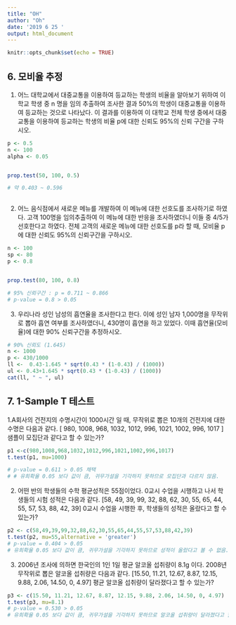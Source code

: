 ```yaml
---
title: "OH"
author: "Oh"
date: '2019 6 25 '
output: html_document
---
```


```r
knitr::opts_chunk$set(echo = TRUE)
```

## 6. 모비율 추정

1. 어느 대학교에서 대중교통을 이용하여 등교하는 학생의 비율을 알아보기 위하여 이 학교 학생 중 n 명을 임의 추출하여 조사한 결과 50%의 학생이 대중교통을 이용하여 등교하는 것으로 나타났다. 이 결과를 이용하여 이 대학교 전체 학생 중에서 대중교통을 이용하여 등교하는 학생의 비율 p에 대한 신뢰도 95%의 신뢰 구간을 구하시오.

```r
p <- 0.5
n <- 100
alpha <- 0.05


prop.test(50, 100, 0.5)

# 약 0.403 ~ 0.596



```


2. 어느 음식점에서 새로운 메뉴를 개발하여 이 메뉴에 대한 선호도를 조사하기로 하였다. 고객 100명을 임의추출하여 이 메뉴에 대한 반응을 조사하였더니 이들 중 4/5가 선호한다고 하였다. 전체 고객의 새로운 메뉴에 대한 선호도를 p라 할 때, 모비율 p에 대한 신뢰도 95%의 신뢰구간을 구하시오.

```r


n <- 100
sp <- 80
p <- 0.8


prop.test(80, 100, 0.8)

# 95% 신뢰구간 : p = 0.711 ~ 0.866
# p-value = 0.8 > 0.05

```


3. 우리나라 성인 남성의 흡연율을 조사한다고 한다. 이에 성인 남자 1,000명을 무작위로 뽑아 흡연 여부를 조사하였더니, 430명이 흡연을 하고 있었다. 이때 흡연율(모비율)에 대한 90% 신뢰구간을 추정하시오.

```r
# 90% 신뢰도 (1.645)
n <- 1000
p <- 430/1000
ll <-  0.43-1.645 * sqrt(0.43 * (1-0.43) / (1000))
ul <- 0.43+1.645 * sqrt(0.43 * (1-0.43) / (1000))
cat(ll, " ~ ", ul)


```


## 7. 1-Sample T 테스트

1.A회사의 건전지의 수명시간이 1000시간 일 때, 무작위로 뽑은 10개의 건전지에 대한 수명은 다음과 같다.
   [ 980, 1008, 968, 1032, 1012, 996, 1021, 1002, 996, 1017 ] 
   샘플이 모집단과 같다고 할 수 있는가?

```r

p1 <-c(980,1008,968,1032,1012,996,1021,1002,996,1017)
t.test(p1, mu=1000)

# p-value = 0.611 > 0.05 채택
# # 유희확율 0.05 보다 값이 큼, 귀무가설을 기각하지 못하므로 모집단과 다르지 않음.
```



2. 어떤 반의 학생들의 수학 평균성적은 55점이었다. 0교시 수업을 시행하고 나서 학생들의 시험 성적은 다음과 같다.
   [58, 49, 39, 99, 32, 88, 62, 30, 55, 65, 44, 55, 57, 53, 88, 42, 39]
0교시 수업을 시행한 후, 학생들의 성적은 올랐다고 할 수 있는가?

```r
p2 <- c(58,49,39,99,32,88,62,30,55,65,44,55,57,53,88,42,39)
t.test(p2, mu=55,alternative = 'greater')
# p-value = 0.404 > 0.05 
# 유희확율 0.05 보다 값이 큼, 귀무가설을 기각하지 못하므로 성적이 올랐다고 볼 수 없음.

```


3. 2006년 조사에 의하면 한국인의 1인 1일 평균 알코올 섭취량이 8.1g 이다. 2008년 무작위로 뽑은 알코올 섭취량은 다음과 같다.
  [15.50, 11.21, 12.67, 8.87, 12.15, 9.88, 2.06, 14.50, 0, 4.97]
   평균 알코올 섭취량이 달라졌다고 할 수 있는가?
   
```r
p3 <- c(15.50, 11.21, 12.67, 8.87, 12.15, 9.88, 2.06, 14.50, 0, 4.97)
t.test(p3, mu=8.1)
# p-value = 0.530 > 0.05
# 유희확율 0.05 보다 값이 큼, 귀무가설을 기각하지 못하므로 알코올 섭취량이 달라졌다고 할 수 없다.

```
   
